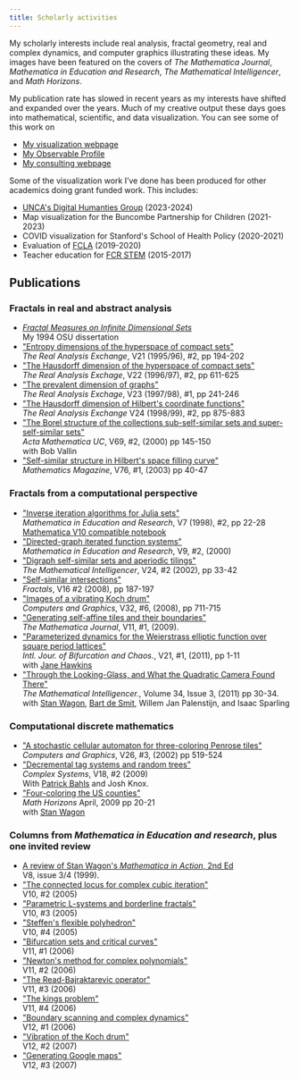 ```yaml
---
title: Scholarly activities 
---
```


::: {.grid}

::::: {.g-col-12 .g-col-md-8}

My scholarly interests include real analysis, fractal geometry, real and complex dynamics, and computer graphics illustrating these ideas. My images have been featured on the covers of [The Mathematica Journal]{style="font-style: italic"}, [Mathematica in Education and Research]{style="font-style: italic"}, [The Mathematical Intelligencer]{style="font-style: italic"}, and [Math Horizons]{style="font-style: italic"}.

My publication rate has slowed in recent years as my interests have shifted and expanded over the years. Much of my creative output these days goes into mathematical, scientific, and data visualization. You can see some of this work on

- [My visualization webpage](/visualization)
- [My Observable Profile](https://observablehq.com/@mcmcclur?page=1&sort=stars&direction=desc)
- [My consulting webpage](http://wncviz.com)

Some of the visualization work I've done has been produced for other academics doing grant funded work. This includes:

- [UNCA\'s Digital Humanties Group](./scholarship/NEH/) (2023-2024)
- Map visualization for the Buncombe Partnership for Children (2021-2023)
- COVID visualization for Stanford\'s School of Health Policy (2020-2021)
- Evaluation of [FCLA](http://linear.ups.edu/html/fcla.html) (2019-2020)
- Teacher education for [FCR STEM](https://lsi.fsu.edu/fcrstem) (2015-2017)

## Publications

### Fractals in real and abstract analysis

  -   [*Fractal Measures on Infinite Dimensional
    Sets*](papers/dissertation.pdf)\
    My 1994 OSU dissertation
  -   [\"Entropy dimensions of the hyperspace of compact
    sets\"](papers/edim.pdf)\
    *The Real Analysis Exchange*, V21 (1995/96), #2, pp 194-202
  -   [\"The Hausdorff dimension of the hyperspace of compact
    sets\"](papers/hdim.pdf)\
    *The Real Analysis Exchage*, V22 (1996/97), #2, pp 611-625
  -   [\"The prevalent dimension of graphs\"](papers/prevfunc.pdf)\
    *The Real Analysis Exchage*, V23 (1997/98), #1, pp 241-246
  -   [\"The Hausdorff dimension of Hilbert\'s coordinate
    functions\"](papers/hilbertcurves.pdf)\
    *The Real Analysis Exchange* V24 (1998/99), #2, pp 875-883
  -   [\"The Borel structure of the collections sub-self-similar sets and
    super-self-similar sets\"](papers/sss.pdf)\
    *Acta Mathematica UC*, V69, #2, (2000) pp 145-150\
    with Bob Vallin
  -   [\"Self-similar structure in Hilbert\'s space filling
    curve\"](papers/hilbertexpos.pdf)\
    *Mathematics Magazine*, V76, #1, (2003) pp 40-47

### Fractals from a computational perspective

  -   [\"Inverse iteration algorithms for Julia
    sets\"](papers/Julia.pdf)\
    *Mathematica in Education and Research*, V7 (1998), #2, pp 22-28\
    [Mathematica V10 compatible
    notebook](papers/JuliaNew.nb){.small_link}
  -   [\"Directed-graph iterated function
    systems\"](papers/DigraphFractals.pdf)\
    *Mathematica in Education and Research*, V9, #2, (2000)
  -   [\"Digraph self-similar sets and aperiodic
    tilings\"](papers/DigraphFractiles.pdf)\
    *The Mathematical Intelligencer*, V24, #2 (2002), pp 33-42
  -   [\"Self-similar intersections\"](papers/intersections.pdf)\
    *Fractals*, V16 #2 (2008), pp 187-197
  -   [\"Images of a vibrating Koch drum\"](papers/KochDrum.pdf)\
    *Computers and Graphics*, V32, #6, (2008), pp 711-715
  -   [\"Generating self-affine tiles and their
    boundaries\"](papers/SelfAffineTilesPP.pdf)\
    *The Mathematica Journal*, V11, #1, (2009).
  -   [\"Parameterized dynamics for the Weierstrass elliptic function over
    square period lattices\"](papers/hawkins-mcclure.pdf)\
    *Intl. Jour. of Bifurcation and Chaos.*, V21, #1, (2011), pp 1-11\
    with [Jane
    Hawkins](http://www.math.unc.edu/Faculty/jhawkins/){.small_link}
  -   [\"Through the Looking-Glass, and What the Quadratic Camera Found
    There\"](papers/QuadraticCamera.pdf)\
    *The Mathematical Intelligencer.*, Volume 34, Issue 3, (2011) pp
    30-34.\
    with [Stan Wagon](http://stanwagon.com/){.small_link}, [Bart de
    Smit](http://www.math.leidenuniv.nl/~desmit/){.small_link}, Willem
    Jan Palenstijn, and Isaac Sparling

### Computational discrete mathematics

  -   [\"A stochastic cellular automaton for three-coloring Penrose
    tiles\"](papers/Penrose3Color.pdf)\
    *Computers and Graphics*, V26, #3, (2002) pp 519-524
  -   [\"Decremental tag systems and random
    trees\"](papers/DecrementalTagTreesPreprint.pdf)\
    *Complex Systems*, V18, #2 (2009)\
    With [Patrick
    Bahls](https://sites.google.com/a/unca.edu/pbahls/){.small_link} and
    Josh Knox.\
  -   [\"Four-coloring the US
    counties\"](papers/FourColoringUSCounties.pdf)\
    *Math Horizons* April, 2009 pp 20-21\
    with [Stan Wagon](http://stanwagon.com/){.small_link}

### Columns from *Mathematica in Education and research*, plus one invited review

  -   [A review of Stan Wagon\'s *Mathematica in Action*, 2nd
    Ed](papers/MIAReview.pdf)\
    V8, issue 3/4 (1999).
  -   [\"The connected locus for complex cubic
    iteration\"](papers/CubicIterationPP.pdf)\
    V10, #2 (2005)
  -   [\"Parametric L-systems and borderline
    fractals\"](papers/PLSystemsPP.pdf)\
    V10, #3 (2005)
  -   [\"Steffen\'s flexible
    polyhedron\"](papers/SteffenPolyhedronPP.pdf)\
    V10, #4 (2005)
  -   [\"Bifurcation sets and critical
    curves\"](papers/CriticalBifurcationPP.pdf)\
    V11, #1 (2006)
  -   [\"Newton\'s method for complex
    polynomials\"](papers/NewtonsMethodPP.pdf)\
    V11, #2 (2006)
  -   [\"The Read-Bajraktarevic operator\"](papers/ReadBajPP.pdf)\
    V11, #3 (2006)
  -   [\"The kings problem\"](papers/KingsProblem.pdf)\
    V11, #4 (2006)
  -   [\"Boundary scanning and complex
    dynamics\"](papers/BoundaryScanPP.pdf)\
    V12, #1 (2006)
  -   [\"Vibration of the Koch drum\"](papers/KochDrumPP.pdf)\
    V12, #2 (2007)
  -   [\"Generating Google maps\"](papers/GoogleMappingPP.pdf)\
    V12, #3 (2007)


:::::

::::: {.g-col-4 .d-none .d-md-block transform="translate(0,-25px)"}


::: {.overflow-container}

<div id="observablehq-side_spiral-456b7d22"></div>

<script type="module">
import {Runtime, Inspector} from "https://cdn.jsdelivr.net/npm/@observablehq/runtime@5/dist/runtime.js";
import define from "https://api.observablehq.com/@mcmcclur/self-similar-spirals@301.js?v=4";
new Runtime().module(define, name => {
  if (name === "side_spiral") return new Inspector(document.querySelector("#observablehq-side_spiral-456b7d22"));
});
</script>

::: 

:::::

:::
